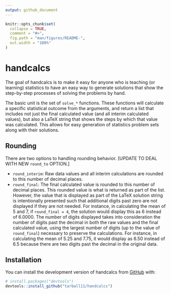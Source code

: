 ```yaml
---
output: github_document
---
```


<!-- README.md is generated from README.Rmd. Please edit that file -->

```r
knitr::opts_chunk$set(
  collapse = TRUE,
  comment = "#>",
  fig.path = "man/figures/README-",
  out.width = "100%"
)
```

# handcalcs

<!-- badges: start -->
<!-- badges: end -->

The goal of handcalcs is to make it easy for anyone who is teaching (or learning) statistics to have an easy way to generate solutions that show the step-by-step processes of solving the problems by hand. 

The basic unit is the set of `solve_*` functions. These functions will calculate a specific statistical outcome from the arguments, and return a list that includes not just the final calculated value (and all interim calculated values), but also a LaTeX string that shows the steps by which that value was calculated. This allows for easy generation of statistics problem sets along with their solutions. 

## Rounding
There are two options to handling rounding behavior. 
[UPDATE TO DEAL WITH NEW `round_to` OPTION.]

- `round_interim`: Raw data values and all interim calculations are rounded to this number of decimal places. 
- `round_final`: The final calculated value is rounded to this number of decimal places. This rounded value is what is returned as part of the list. However, the value that is displayed as part of the LaTeX solution string is intentionally presented such that additional digits past zero are not displayed if they are not needed. For instance, in calculating the mean of 5 and 7, if `round_final = 4`, the solution would display this as 6 instead of 6.0000. The number of digits displayed takes into consideration the number of digits past the decimal in both the raw values and the final calculated value, using the largest number of digits (up to the value of `round_final`) necessary to preserve the calculations. For instance, in calculating the mean of 5.25 and 7.75, it would display as 6.50 instead of 6.5 because there are two digits past the decimal in the original data. 



## Installation





You can install the development version of handcalcs from [GitHub](https://github.com/) with:

``` r
# install.packages("devtools")
devtools::install_github("tarball11/handcalcs")
```

